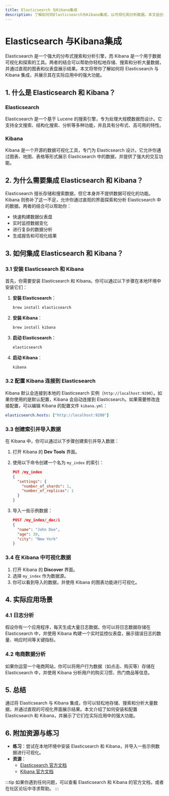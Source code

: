 ```yaml
---
title: Elasticsearch 与Kibana集成
description: 了解如何将Elasticsearch与Kibana集成，以可视化和分析数据。本文适合初学者，包含详细的步骤、代码示例和实际应用场景。
---
```


# Elasticsearch 与Kibana集成

Elasticsearch 是一个强大的分布式搜索和分析引擎，而 Kibana 是一个用于数据可视化和探索的工具。两者的结合可以帮助你轻松地存储、搜索和分析大量数据，并通过直观的图表和仪表盘展示结果。本文将带你了解如何将 Elasticsearch 与 Kibana 集成，并展示其在实际应用中的强大功能。

## 1. 什么是 Elasticsearch 和 Kibana？

### Elasticsearch
Elasticsearch 是一个基于 Lucene 的搜索引擎，专为处理大规模数据而设计。它支持全文搜索、结构化搜索、分析等多种功能，并且具有分布式、高可用的特性。

### Kibana
Kibana 是一个开源的数据可视化工具，专门为 Elasticsearch 设计。它允许你通过图表、地图、表格等形式展示 Elasticsearch 中的数据，并提供了强大的交互功能。

## 2. 为什么需要集成 Elasticsearch 和 Kibana？

Elasticsearch 擅长存储和搜索数据，但它本身并不提供数据可视化的功能。Kibana 则弥补了这一不足，允许你通过直观的界面探索和分析 Elasticsearch 中的数据。两者的结合可以帮助你：

- 快速构建数据仪表盘
- 实时监控数据变化
- 进行复杂的数据分析
- 生成报告和可视化结果

## 3. 如何集成 Elasticsearch 和 Kibana？

### 3.1 安装 Elasticsearch 和 Kibana

首先，你需要安装 Elasticsearch 和 Kibana。你可以通过以下步骤在本地环境中安装它们：

1. **安装 Elasticsearch**：
   ```bash
   brew install elasticsearch
   ```

2. **安装 Kibana**：
   ```bash
   brew install kibana
   ```

3. **启动 Elasticsearch**：
   ```bash
   elasticsearch
   ```

4. **启动 Kibana**：
   ```bash
   kibana
   ```

### 3.2 配置 Kibana 连接到 Elasticsearch

Kibana 默认会连接到本地的 Elasticsearch 实例（`http://localhost:9200`）。如果你使用的是默认配置，Kibana 会自动连接到 Elasticsearch。如果需要修改连接配置，可以编辑 Kibana 的配置文件 `kibana.yml`：

```yaml
elasticsearch.hosts: ["http://localhost:9200"]
```

### 3.3 创建索引并导入数据

在 Kibana 中，你可以通过以下步骤创建索引并导入数据：

1. 打开 Kibana 的 **Dev Tools** 界面。
2. 使用以下命令创建一个名为 `my_index` 的索引：
   ```json
   PUT /my_index
   {
     "settings": {
       "number_of_shards": 1,
       "number_of_replicas": 1
     }
   }
   ```

3. 导入一些示例数据：
   ```json
   POST /my_index/_doc/1
   {
     "name": "John Doe",
     "age": 30,
     "city": "New York"
   }
   ```

### 3.4 在 Kibana 中可视化数据

1. 打开 Kibana 的 **Discover** 界面。
2. 选择 `my_index` 作为数据源。
3. 你可以看到导入的数据，并使用 Kibana 的图表功能进行可视化。

## 4. 实际应用场景

### 4.1 日志分析

假设你有一个应用程序，每天生成大量日志数据。你可以将日志数据存储在 Elasticsearch 中，并使用 Kibana 构建一个实时监控仪表盘，展示错误日志的数量、响应时间等关键指标。

### 4.2 电商数据分析

如果你运营一个电商网站，你可以将用户行为数据（如点击、购买等）存储在 Elasticsearch 中，并使用 Kibana 分析用户的购买习惯、热门商品等信息。

## 5. 总结

通过将 Elasticsearch 与 Kibana 集成，你可以轻松地存储、搜索和分析大量数据，并通过直观的可视化界面展示结果。本文介绍了如何安装和配置 Elasticsearch 和 Kibana，并展示了它们在实际应用中的强大功能。

## 6. 附加资源与练习

- **练习**：尝试在本地环境中安装 Elasticsearch 和 Kibana，并导入一些示例数据进行可视化。
- **资源**：
  - [Elasticsearch 官方文档](https://www.elastic.co/guide/en/elasticsearch/reference/current/index.html)
  - [Kibana 官方文档](https://www.elastic.co/guide/en/kibana/current/index.html)

:::tip
如果你遇到任何问题，可以查看 Elasticsearch 和 Kibana 的官方文档，或者在社区论坛中寻求帮助。
:::